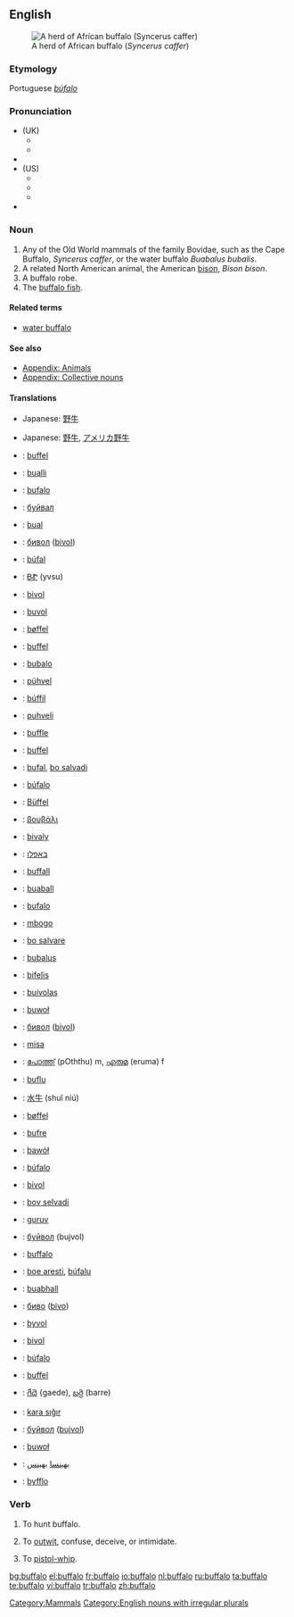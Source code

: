 {{see|Buffalo}}
{{wikipedia}}
==English==
[[Image:African Buffalo.jpg|thumb|A herd of African buffalo (''Syncerus caffer'')]]

===Etymology===
Portuguese ''[[búfalo]]''

===Pronunciation===
*(UK)
**{{IPA|/ˈbʌfələʊ/}}
**{{SAMPA|/"bVf@l@U/}}
*{{audio|en-uk-Buffalo.ogg|Audio (UK)}}
*(US)
**{{AHD|/bŭf'ə-lō/}}
**{{IPA|/ˈbʌfəloʊ/}}
**{{SAMPA|/"bVf@loU/}}
*{{audio|en-us-buffalo.ogg|Audio (US)}}

===Noun===
{{en-noun|buffaloes|pl2=buffalos|pl3=buffalo}}

# Any of the Old World mammals of the family Bovidae, such as the Cape Buffalo, ''Syncerus caffer'', or the water buffalo ''Buabalus bubalis''.
# A related North American animal, the American [[bison]], ''Bison bison''.
# A buffalo robe.
# The [[buffalo fish]].

====Related terms====
*[[water buffalo]]

====See also====
*[[Appendix: Animals]]
*[[Appendix: Collective nouns]]

====Translations====
{{trans-top|Old World mammals}}
*Japanese: [[野牛]]
{{trans-mid}}
{{trans-bot}}

{{trans-top|North American bison}}
*Japanese: [[野牛]], [[アメリカ野牛]]
{{trans-mid}}
{{trans-bot}}

{{trans-top|robe}}
{{trans-mid}}
{{trans-bot}}

{{trans-top|fish}}
{{trans-mid}}
{{trans-bot}}

{{ttbc-top}}
*{{ttbc|Afrikaans}}: [[buffel]]
*{{ttbc|Albanian}}: [[bualli]]
*{{ttbc|Basque}}: [[bufalo]]
*{{ttbc|Belarusian}}: [[буйвал]]
*{{ttbc|Breton}}: [[bual]]
*{{ttbc|Bulgarian}}: [[бивол]] ([[bivol]])
*{{ttbc|Catalan}}: [[búfal]]
*{{ttbc|Cherokee}}: [[ᏴᏑ]] (yvsu)
*{{ttbc|Croatian}}: [[bivol]]
*{{ttbc|Czech}}: [[buvol]]
*{{ttbc|Danish}}: [[bøffel]]
*{{ttbc|Dutch}}: [[buffel]] {{m}}
*{{ttbc|Esperanto}}: [[bubalo]]
*{{ttbc|Estonian}}: [[pühvel]]
*{{ttbc|Faroese}}: [[búffil]]
*{{ttbc|Finnish}}: [[puhveli]]
*{{ttbc|French}}: [[buffle]] {{m}}
*{{ttbc|Frisian}}: [[buffel]]
*{{ttbc|Friulian}}: [[bufal]], [[bo salvadi]]
*{{ttbc|Gallegan}}: [[búfalo]]
*{{ttbc|German}}: [[Büffel]] {{m}}
*{{ttbc|Greek}}: [[βουβάλι]]
*{{ttbc|Hungarian}}: [[bivaly]]
*{{ttbc|Hebrew}}: [[באפלו]]
*{{ttbc|Icelandic}}: [[buffall]]
*{{ttbc|Irish}}: [[buaball]]
*{{ttbc|Italian}}: [[bufalo]] {{m}}
*{{ttbc|Kiswahili}}: [[mbogo]]
*{{ttbc|Ladin}}: [[bo salvare]]
{{ttbc-mid}}
*{{ttbc|Latin}}: [[bubalus]]
*{{ttbc|Latvian}}: [[bifelis]]
*{{ttbc|Lithuanian}}: [[buivolas]]
*{{ttbc|Lower Sorbian}}: [[buwoł]]
*{{ttbc|Macedonian}}: [[бивол]] ([[bivol]])
*{{ttbc|Malay}}: [[misa]]
*{{ttbc|Malayalam}}: [[പോത്ത്]] (pOththu) m, [[എരുമ]] (eruma) f
*{{ttbc|Maltese}}: [[buflu]]
*{{ttbc|Mandarin}}: [[水牛]] (shuǐ niú)
*{{ttbc|Norwegian}}: [[bøffel]] {{m}}
*{{ttbc|Occitan}}: [[bufre]]
*{{ttbc|Polish}}: [[bawół]]
*{{ttbc|Portuguese}}: [[búfalo]] {{m}}
*{{ttbc|Romanian}}: [[bivol]]
*{{ttbc|Romansh}}: [[bov selvadi]]
*{{ttbc|Romany}}: [[guruv]] {{m}}
*{{ttbc|Russian}}: [[буйвол]] (bujvol)
*{{ttbc|Sami}}: [[buffalo#Sami|buffalo]]
*{{ttbc|Sardinian}}: [[boe aresti]], [[búfalu]]
*{{ttbc|Scottish}}: [[buabhall]]
*{{ttbc|Serbian}}: [[биво]] ([[bivo]])
*{{ttbc|Slovak}}: [[byvol]]
*{{ttbc|Slovenian}}: [[bivol]] {{m}}
*{{ttbc|Spanish}}: [[búfalo]] {{m}}
*{{ttbc|Swedish}}: [[buffel]]
*{{ttbc|Telugu}}: [[గేదె]] {gaede), [[బర్రె]] (barre)
*{{ttbc|Turkish}}: [[kara sığır]]
*{{ttbc|Ukrainian}}: [[буйвол]] ([[bujvol]])
*{{ttbc|Upper Sorbian}}: [[buwoł]]
*{{ttbc|Urdu}}: [[بھینسا]] {{m}} [[بھینس]] {{f}}
*{{ttbc|Welsh}}: [[byfflo]]
{{ttbc-bottom}}

===Verb===
{{en-verb|buffaloes|buffaloing|buffaloed}}

# {{transitive}} To hunt buffalo.
# {{context|US|slang|transitive}} To [[outwit]], confuse, deceive, or intimidate.
# {{archaic|transitive}} To [[pistol-whip]].

[[Category:Mammals]]
[[Category:English nouns with irregular plurals]]

[[bg:buffalo]]
[[el:buffalo]]
[[fr:buffalo]]
[[io:buffalo]]
[[nl:buffalo]]
[[ru:buffalo]]
[[ta:buffalo]]
[[te:buffalo]]
[[vi:buffalo]]
[[tr:buffalo]]
[[zh:buffalo]]